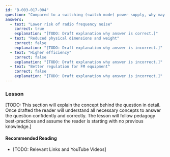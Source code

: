 ```yaml
---
id: "B-003-017-004"
question: "Compared to a switching (switch mode) power supply, why may a linear power supply be preferred?"
answers:
  - text: "Lower risk of radio frequency noise"
    correct: true
    explanation: "[TODO: Draft explanation why answer is correct.]"
  - text: "Reduced physical dimensions and weight"
    correct: false
    explanation: "[TODO: Draft explanation why answer is incorrect.]"
  - text: "Higher efficiency"
    correct: false
    explanation: "[TODO: Draft explanation why answer is incorrect.]"
  - text: "Better regulation for FM equipment"
    correct: false
    explanation: "[TODO: Draft explanation why answer is incorrect.]"
---
```


### Lesson

[TODO: This section will explain the concept behind the question in detail. Once drafted the reader will understand all necessary concepts to answer the question confidently and correctly. The lesson will follow pedagogy best-practices and assume the reader is starting with no previous knowledge.]

#### Recommended Reading

- [TODO: Relevant Links and YouTube Videos]

